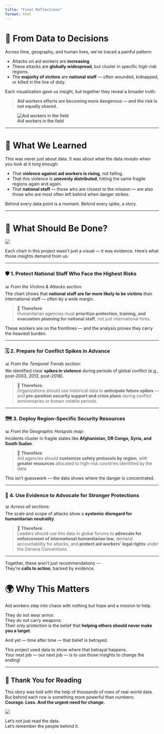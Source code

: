 ```yaml
---
title: "Final Reflections"
format: html
---
```


# 🧠 From Data to Decisions

Across time, geography, and human lives, we’ve traced a painful pattern:

- Attacks on aid workers are **increasing**.
- These attacks are **globally widespread**, but cluster in specific high-risk regions.
- The **majority of victims** are **national staff** — often wounded, kidnapped, or killed in the line of duty.

Each visualization gave us insight, but together they reveal a broader truth:

> **Aid workers efforts are becoming more dangerous — and the risk is not equally shared.**

![Aid workers in the field](img/aid_workers.png)

---

# 🧠 What We Learned

This was never just about data. It was about what the data reveals when you look at it long enough:

- That **violence against aid workers is rising**, not falling.
- That this violence is **unevenly distributed**, hitting the same fragile regions again and again.
- That **national staff** — those who are closest to the mission — are also those who are most often left behind when danger strikes.

Behind every data point is a moment. Behind every spike, a story.

---


# 🎯 What Should Be Done?

![](img/helping_hands.png)

Each chart in this project wasn’t just a visual — it was evidence. Here's what those insights demand from us:

---

### 🛡️ 1. Protect National Staff Who Face the Highest Risks

📊 *From the Victims & Attacks section:*  
The chart shows that **national staff are far more likely to be victims** than international staff — often by a wide margin.

> 🧠 **Therefore**:  
Humanitarian agencies must **prioritize protection, training, and evacuation planning for national staff**, not just international hires.

These workers are on the frontlines — and the analysis proves they carry the heaviest burden.

---

### 🗓️ 2. Prepare for Conflict Spikes in Advance

📊 *From the Temporal Trends section:*  
We identified clear **spikes in violence** during periods of global conflict (e.g., post-2003, 2013, post-2018).

> 🧠 **Therefore**:  
Organizations should use historical data to **anticipate future spikes** — and **pre-position security support and crisis plans** during conflict anniversaries or known volatile periods.

---

### 🗺️ 3. Deploy Region-Specific Security Resources

📊 *From the Geographic Hotspots map:*  
Incidents cluster in fragile states like **Afghanistan, DR Congo, Syria, and South Sudan**.

> 🧠 **Therefore**:  
Aid agencies should **customize safety protocols by region**, with **greater resources** allocated to high-risk countries identified by the data.

This isn’t guesswork — the data shows where the danger is concentrated.

---

### 📣 4. Use Evidence to Advocate for Stronger Protections

📊 *Across all sections:*  
The scale and scope of attacks show a **systemic disregard for humanitarian neutrality**.

> 🧠 **Therefore**:  
Leaders should use this data in global forums to **advocate for enforcement of international humanitarian law**, demand accountability for attacks, and **protect aid workers’ legal rights** under the Geneva Conventions.

---

Together, these aren’t just recommendations —  
They’re **calls to action**, backed by evidence.


# 🌍 Why This Matters

Aid workers step into chaos with nothing but hope and a mission to help.

They do not wear armor.  
They do not carry weapons.  
Their only protection is the belief that **helping others should never make you a target**.

And yet — time after time — that belief is betrayed.

This project used data to show where that betrayal happens.  
Your next job — our next job — is to use those insights to change the ending!

---

## 🙏 Thank You for Reading

This story was told with the help of thousands of rows of real-world data.  
But behind each row is something more powerful than numbers:  
**Courage. Loss. And the urgent need for change.**

![](img/light_through_cracks.jpeg)

Let’s not just read the data.  
Let’s remember the people behind it.

